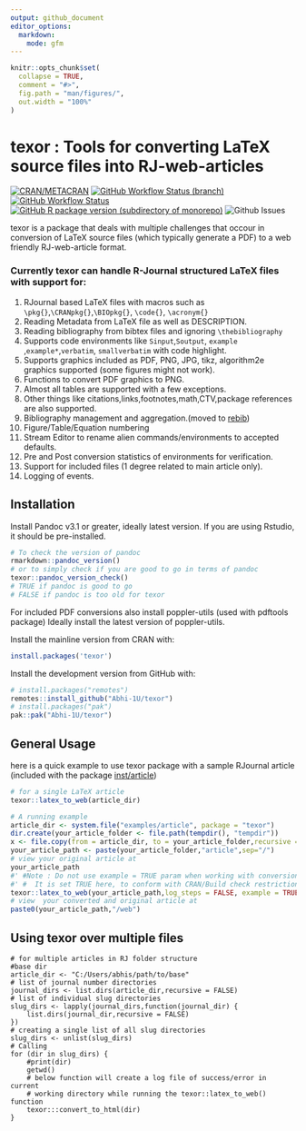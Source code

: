 ```yaml
---
output: github_document
editor_options:
  markdown:
    mode: gfm
---
```


<!-- README.md is generated from README.Rmd. Please edit that file -->

```r
knitr::opts_chunk$set(
  collapse = TRUE,
  comment = "#>",
  fig.path = "man/figures/",
  out.width = "100%"
)
```

# texor : Tools for converting LaTeX source files into RJ-web-articles

<!-- badges: start -->
[![CRAN/METACRAN](https://img.shields.io/cran/v/texor?color=blue&style=for-the-badge)](https://cran.r-project.org/package=texor)
[![GitHub Workflow Status (branch)](https://img.shields.io/github/actions/workflow/status/Abhi-1U/texor/pkg_down.yaml?branch=master&label=pkgdown&style=for-the-badge)](https://github.com/Abhi-1U/texor/actions/workflows/pkg_down.yaml)
[![GitHub Workflow Status](https://img.shields.io/github/actions/workflow/status/Abhi-1U/texor/cmdcheck.yaml?branch=master&label=R-CMD-CHECK&style=for-the-badge)](https://github.com/Abhi-1U/texor/actions/workflows/cmdcheck.yaml)
[![GitHub R package version (subdirectory of monorepo)](https://img.shields.io/github/r-package/v/Abhi-1U/texor?filename=DESCRIPTION&label=texor&logo=github&color=navy&style=for-the-badge)](https://github.com/Abhi-1U/texor/blob/master/DESCRIPTION)
![Github Issues](https://img.shields.io/github/issues/Abhi-1U/texor?color=orange&logo=github&logoColor=&style=for-the-badge)
<!-- badges: end -->

texor is a package that deals with multiple challenges that occour in conversion of LaTeX source files (which typically generate a PDF) to a web friendly RJ-web-article format. 

### Currently texor can handle R-Journal structured LaTeX files with support for:

1. RJournal based LaTeX files with macros such as `\pkg{}`,`\CRANpkg{}`,`\BIOpkg{}`, `\code{}`, `\acronym{}`
2. Reading Metadata from LaTeX file as well as DESCRIPTION.
3. Reading bibliography from bibtex files and ignoring `\thebibliography`
4. Supports code environments like `Sinput`,`Soutput`, `example` ,`example*`,`verbatim`, `smallverbatim`  with code highlight.
5. Supports graphics included as PDF, PNG, JPG, tikz, algorithm2e graphics supported (some figures might not work).
6. Functions to convert PDF graphics to PNG.
7. Almost all tables are supported with a few exceptions.
8. Other things like citations,links,footnotes,math,CTV,package references are also supported.
9.  Bibliography management and aggregation.(moved to [rebib](https://github.com/Abhi-1U/rebib))
10. Figure/Table/Equation numbering
11. Stream Editor to rename alien commands/environments to accepted defaults.
12. Pre and Post conversion statistics of environments for verification.
13. Support for included files (1 degree related to main article only).
14. Logging of events.

## Installation

Install Pandoc v3.1 or greater, ideally latest version. 
If you are using Rstudio, it should be pre-installed.


```r
# To check the version of pandoc
rmarkdown::pandoc_version()
# or to simply check if you are good to go in terms of pandoc
texor::pandoc_version_check()
# TRUE if pandoc is good to go
# FALSE if pandoc is too old for texor
```

For included PDF conversions also install poppler-utils (used with pdftools package) 
Ideally install the latest version of poppler-utils.


Install the mainline version from CRAN with:
```r
install.packages('texor')
```

Install the development version from GitHub with:

``` r
# install.packages("remotes")
remotes::install_github("Abhi-1U/texor")
# install.packages("pak")
pak::pak("Abhi-1U/texor")
```

## General Usage
 here is a quick example to use texor package with a sample RJournal article
(included with the package [inst/article](https://github.com/Abhi-1U/texor/tree/master/inst/examples/article))

``` r
# for a single LaTeX article 
texor::latex_to_web(article_dir)
```
```r
# A running example
article_dir <- system.file("examples/article", package = "texor")
dir.create(your_article_folder <- file.path(tempdir(), "tempdir"))
x <- file.copy(from = article_dir, to = your_article_folder,recursive = TRUE,)
your_article_path <- paste(your_article_folder,"article",sep="/")
# view your original article at
your_article_path
#' #Note : Do not use example = TRUE param when working with conversions.
#' #  It is set TRUE here, to conform with CRAN/Build check restrictions.
texor::latex_to_web(your_article_path,log_steps = FALSE, example = TRUE)
# view  your converted and original article at
paste0(your_article_path,"/web")
```

## Using texor over multiple files
```
# for multiple articles in RJ folder structure
#base dir 
article_dir <- "C:/Users/abhis/path/to/base"
# list of journal number directories
journal_dirs <- list.dirs(article_dir,recursive = FALSE)
# list of individual slug directories
slug_dirs <- lapply(journal_dirs,function(journal_dir) {
    list.dirs(journal_dir,recursive = FALSE)
})
# creating a single list of all slug directories
slug_dirs <- unlist(slug_dirs)
# Calling 
for (dir in slug_dirs) {
    #print(dir)
    getwd()
    # below function will create a log file of success/error in current
    # working directory while running the texor::latex_to_web() function
    texor:::convert_to_html(dir)
}
```
